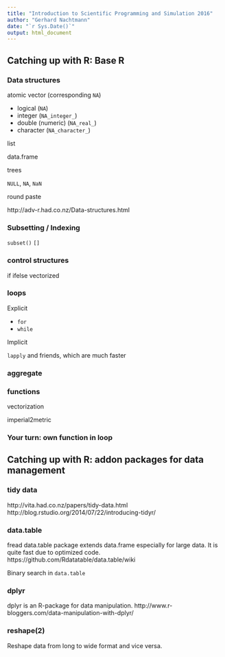 ```yaml
---
title: "Introduction to Scientific Programming and Simulation 2016"
author: "Gerhard Nachtmann"
date: "`r Sys.Date()`"
output: html_document
---
```


## Catching up with R: Base R

### Data structures

atomic vector (corresponding `NA`)

  + logical (`NA`)
  + integer (`NA_integer_`)
  + double (numeric) (`NA_real_`)
  + character (`NA_character_`)

list

data.frame

trees


`NULL`, `NA`, `NaN`

round
paste

http://adv-r.had.co.nz/Data-structures.html

### Subsetting / Indexing

`subset()`
`[]`

### control structures

if
ifelse vectorized


### loops

Explicit

  + `for`
  + `while`

Implicit

`lapply` and friends, which are much faster


### aggregate

### functions

vectorization

imperial2metric

### Your turn: own function in loop






## Catching up with R: addon packages for data management

### tidy data

http://vita.had.co.nz/papers/tidy-data.html
http://blog.rstudio.org/2014/07/22/introducing-tidyr/


### data.table

fread
data.table package extends data.frame especially for large data.
It is quite fast due to optimized code.
https://github.com/Rdatatable/data.table/wiki

Binary search in `data.table`

### dplyr

dplyr is an R-package for data manipulation.
http://www.r-bloggers.com/data-manipulation-with-dplyr/

### reshape(2)

Reshape data from long to wide format and vice versa.

